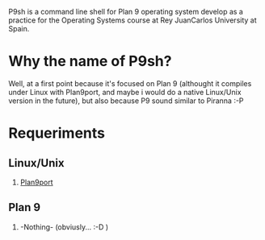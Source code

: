 P9sh is a command line shell for Plan 9 operating system develop as a practice for the Operating Systems course at Rey JuanCarlos University at Spain.

= Why the name of P9sh? =
Well, at a first point because it's focused on Plan 9 (althought it compiles under Linux with Plan9port, and maybe i would do a native Linux/Unix version in the future), but also because P9 sound similar to Piranna :-P

= Requeriments =
== Linux/Unix ==
# [http://swtch.com/plan9port Plan9port]

== Plan 9 ==
# -Nothing- (obviusly... :-D )